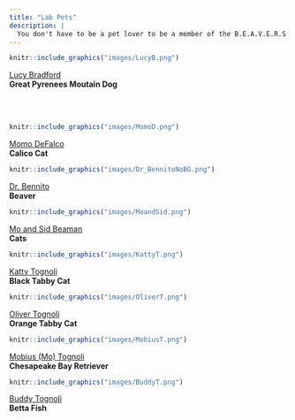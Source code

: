 ```yaml
---
title: "Lab Pets"
description: |
  You don't have to be a pet lover to be a member of the B.E.A.V.E.R.S Lab but many members do love their pets. Click on each pet's name to learn more about them. 
---
```


:::float-image

```r
knitr::include_graphics("images/LucyB.png")
```

[Lucy Bradford](LucyB.html) 
<br/>
**Great Pyrenees Moutain Dog**
:::

<br/>
<br/>

:::float-image

```r
knitr::include_graphics("images/MomoD.png")
```

[Momo DeFalco](MomoD.html) 
<br/>
**Calico Cat**
:::

:::float-image

```r
knitr::include_graphics("images/Dr_BennitoNoBG.png")
```

[Dr. Bennito](Dr_Bennito.html) 
<br/>
**Beaver**
:::

:::float-image

```r
knitr::include_graphics("images/MoandSid.png")
```

[Mo and Sid Beaman](MoandSid.html) 
<br/>
**Cats**
:::

:::float-image

```r
knitr::include_graphics("images/KattyT.png")
```

[Katty Tognoli](KattyT.html) 
<br/>
**Black Tabby Cat**
:::

:::float-image

```r
knitr::include_graphics("images/OliverT.png")
```

[Oliver Tognoli](OliverT.html) 
<br/>
**Orange Tabby Cat**
:::

:::float-image

```r
knitr::include_graphics("images/MobiusT.png")
```

[Mobius (Mo) Tognoli](MobiusT.html) 
<br/>
**Chesapeake Bay Retriever**
:::

:::float-image

```r
knitr::include_graphics("images/BuddyT.png")
```

[Buddy Tognoli](BuddyT.html) 
<br/>
**Betta Fish**
:::